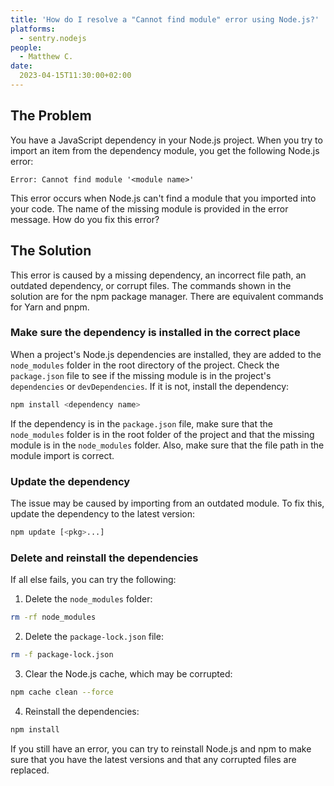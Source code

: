 ```yaml
---
title: 'How do I resolve a "Cannot find module" error using Node.js?'
platforms: 
  - sentry.nodejs
people: 
  - Matthew C.
date: 
  2023-04-15T11:30:00+02:00
---
```


## The Problem

You have a JavaScript dependency in your Node.js project. When you try to import an item from the dependency module, you get the following Node.js error:

```
Error: Cannot find module '<module name>'
```

This error occurs when Node.js can't find a module that you imported into your code. The name of the missing module is provided in the error message. How do you fix this error?

## The Solution

This error is caused by a missing dependency, an incorrect file path, an outdated dependency, or corrupt files. The commands shown in the solution are for the npm package manager. There are equivalent commands for Yarn and pnpm.

### Make sure the dependency is installed in the correct place

When a project's Node.js dependencies are installed, they are added to the `node_modules` folder in the root directory of the project. Check the `package.json` file to see if the missing module is in the project's `dependencies` or `devDependencies`. If it is not, install the dependency:

```sh
npm install <dependency name>
```

If the dependency is in the `package.json` file, make sure that the `node_modules` folder is in the root folder of the project and that the missing module is in the `node_modules` folder. Also, make sure that the file path in the module import is correct.

### Update the dependency

The issue may be caused by importing from an outdated module. To fix this, update the dependency to the latest version:

```sh
npm update [<pkg>...]
```

### Delete and reinstall the dependencies

If all else fails, you can try the following:

1. Delete the `node_modules` folder:

```sh
rm -rf node_modules
```

2. Delete the `package-lock.json` file:

```sh
rm -f package-lock.json
```

3. Clear the Node.js cache, which may be corrupted:

```sh
npm cache clean --force
```

4. Reinstall the dependencies:

```sh
npm install
```

If you still have an error, you can try to reinstall Node.js and npm to make sure that you have the latest versions and that any corrupted files are replaced.

